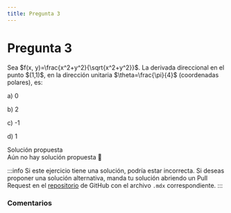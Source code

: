 ```yaml
---
title: Pregunta 3
---
```



# Pregunta 3

<div className="exercise">
Sea $f(x, y)=\frac{x^2+y^2}{\sqrt{x^2+y^2}}$. La derivada direccional en el punto $(1,1)$, en la dirección unitaria $\theta=\frac{\pi}{4}$ (coordenadas polares), es:

a) 0

b) 2

c) -1

d) 1
</div>

<MDXDetails>
<summary>Solución propuesta</summary>

<div className="exercise">
Aún no hay solución propuesta 🥲
</div>

:::info
Si este ejercicio tiene una solución, podría estar incorrecta. Si deseas proponer una solución alternativa, manda tu solución abriendo
un Pull Request en el [repositorio](https://github.com/crow-rojas/apuntes-fundamentals/pulls) de GitHub con el archivo
`.mdx` correspondiente.
:::

</MDXDetails>

### Comentarios

<Disqus
  url="https://crow-rojas.github.io/apuntes-fundamentals/docs/mathematics/calculus-1-2-3/exercises/2019-2/p03"
  identifier="docs/mathematics/calculus-1-2-3/exercises/2019-2/p03"
  title="2019-2 Cálculo I, II y III - Pregunta 03"
/>
